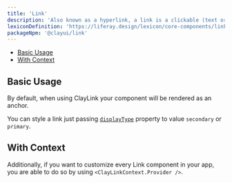 ```yaml
---
title: 'Link'
description: 'Also known as a hyperlink, a link is a clickable (text or image) element used for navigation purposes.'
lexiconDefinition: 'https://liferay.design/lexicon/core-components/link/'
packageNpm: '@clayui/link'
---
```



<div class="nav-toc-absolute">
<div class="nav-toc">

-   [Basic Usage](#basic-usage)
-   [With Context](#with-context)

</div>
</div>

## Basic Usage

By default, when using ClayLink your component will be rendered as an anchor.

You can style a link just passing [`displayType`](#api-displayType) property to value `secondary` or `primary`.

<Link />

## With Context

Additionally, if you want to customize every Link component in your app, you are able to do so by using `<ClayLinkContext.Provider />`.

<LinkContext />

